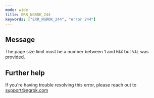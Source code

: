 ```yaml
---
mode: wide
title: ERR_NGROK_244
keywords: ["ERR_NGROK_244", "error 244"]
---
```


## Message

The page size limit must be a number between 1 and `MAX` but `VAL` was provided.

## Further help

If you're having trouble resolving this error, please reach out to [support@ngrok.com](mailto:support@ngrok.com?subject=Help%20with%20ERR_NGROK_244)
